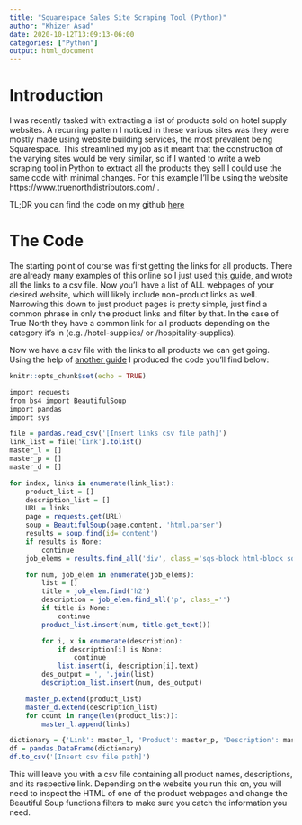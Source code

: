 ```yaml
---
title: "Squarespace Sales Site Scraping Tool (Python)"
author: "Khizer Asad"
date: 2020-10-12T13:09:13-06:00
categories: ["Python"]
output: html_document
---
```


# Introduction 

I was recently tasked with extracting a list of products sold on hotel supply websites. A recurring pattern I noticed in these various sites was they were mostly made using website building services, the most prevalent being Squarespace. This streamlined my job as it meant that the construction of the varying sites would be very similar, so if I wanted to write a web scraping tool in Python to extract all the products they sell I could use the same code with minimal changes. For this example I'll be using the website https://www.truenorthdistributors.com/ .

TL;DR you can find the code on my github [here](https://github.com/KhizerA/Python-Web-Scraping-Tool/blob/main/Scrapping%20tool.py)

# The Code

The starting point of course was first getting the links for all products. There are already many examples of this online so I just used [this guide](https://www.thepythoncode.com/article/extract-all-website-links-python), and wrote all the links to a csv file. Now you'll have a list of ALL webpages of your desired website, which will likely include non-product links as well. Narrowing this down to just product pages is pretty simple, just find a common phrase in only the product links and filter by that. In the case of True North they have a common link for all products depending on the category it's in (e.g. /hotel-supplies/ or /hospitality-supplies). 

Now we have a csv file with the links to all products we can get going. Using the help of [another guide](https://realpython.com/beautiful-soup-web-scraper-python/) I produced the code you'll find below:

```r
knitr::opts_chunk$set(echo = TRUE)
```

```r
import requests
from bs4 import BeautifulSoup
import pandas
import sys

file = pandas.read_csv('[Insert links csv file path]')
link_list = file['Link'].tolist()
master_l = []
master_p = []
master_d = []

for index, links in enumerate(link_list):
    product_list = []
    description_list = []
    URL = links
    page = requests.get(URL)
    soup = BeautifulSoup(page.content, 'html.parser')
    results = soup.find(id='content')
    if results is None:
        continue
    job_elems = results.find_all('div', class_='sqs-block html-block sqs-block-html')

    for num, job_elem in enumerate(job_elems):
        list = []
        title = job_elem.find('h2')
        description = job_elem.find_all('p', class_='')
        if title is None:
            continue
        product_list.insert(num, title.get_text())

        for i, x in enumerate(description):
            if description[i] is None:
                continue
            list.insert(i, description[i].text)
        des_output = ', '.join(list)
        description_list.insert(num, des_output)

    master_p.extend(product_list)
    master_d.extend(description_list)
    for count in range(len(product_list)):
        master_l.append(links)

dictionary = {'Link': master_l, 'Product': master_p, 'Description': master_d}
df = pandas.DataFrame(dictionary)
df.to_csv('[Insert csv file path]')

```

This will leave you with a csv file containing all product names, descriptions, and its respective link. Depending on the website you run this on, you will need to inspect the HTML of one of the product webpages and change the Beautiful Soup functions filters to make sure you catch the information you need. 

